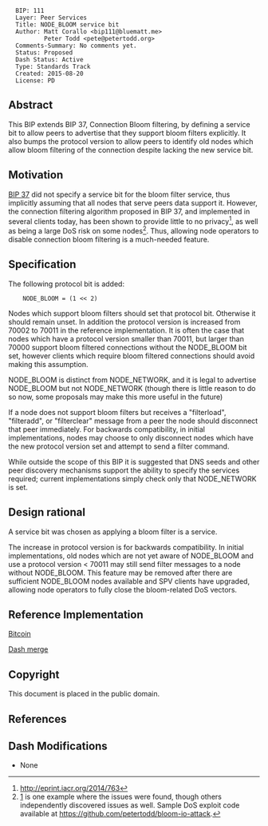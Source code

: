 <pre>
  BIP: 111
  Layer: Peer Services
  Title: NODE_BLOOM service bit
  Author: Matt Corallo <bip111@bluematt.me>
          Peter Todd <pete@petertodd.org>
  Comments-Summary: No comments yet.
  Status: Proposed
  Dash Status: Active
  Type: Standards Track
  Created: 2015-08-20
  License: PD
</pre>

== Abstract ==

This BIP extends BIP 37, Connection Bloom filtering, by defining a
service bit to allow peers to advertise that they support bloom filters
explicitly. It also bumps the protocol version to allow peers to
identify old nodes which allow bloom filtering of the connection despite
lacking the new service bit.


== Motivation ==

[[bip-0037.mediawiki|BIP 37]] did not specify a service bit for the bloom filter service, thus
implicitly assuming that all nodes that serve peers data support it.
However, the connection filtering algorithm proposed in BIP 37, and
implemented in several clients today, has been shown to provide little
to no privacy<ref>http://eprint.iacr.org/2014/763</ref>, as well as being a large DoS risk on some nodes<ref>[http://lists.linuxfoundation.org/pipermail/bitcoin-dev/2013-July/003044.html] is one example where the issues were found, though others independently discovered issues as well. Sample DoS exploit code available at https://github.com/petertodd/bloom-io-attack.</ref>.
Thus, allowing node operators to disable connection bloom filtering is a
much-needed feature.


== Specification ==

The following protocol bit is added:

<pre>
    NODE_BLOOM = (1 << 2)
</pre>

Nodes which support bloom filters should set that protocol bit.
Otherwise it should remain unset. In addition the protocol version is
increased from 70002 to 70011 in the reference implementation. It is
often the case that nodes which have a protocol version smaller than
70011, but larger than 70000 support bloom filtered connections without
the NODE_BLOOM bit set, however clients which require bloom filtered
connections should avoid making this assumption.

NODE_BLOOM is distinct from NODE_NETWORK, and it is legal to advertise
NODE_BLOOM but not NODE_NETWORK (though there is little reason to do
so now, some proposals may make this more useful in the future)

If a node does not support bloom filters but receives a "filterload",
"filteradd", or "filterclear" message from a peer the node should
disconnect that peer immediately. For backwards compatibility, in
initial implementations, nodes may choose to only disconnect nodes which
have the new protocol version set and attempt to send a filter command.

While outside the scope of this BIP it is suggested that DNS seeds and
other peer discovery mechanisms support the ability to specify the
services required; current implementations simply check only that
NODE_NETWORK is set.


== Design rational ==

A service bit was chosen as applying a bloom filter is a service.

The increase in protocol version is for backwards compatibility. In
initial implementations, old nodes which are not yet aware of NODE_BLOOM
and use a protocol version < 70011 may still send filter messages to a
node without NODE_BLOOM. This feature may be removed after there are
sufficient NODE_BLOOM nodes available and SPV clients have upgraded,
allowing node operators to fully close the bloom-related DoS vectors.


== Reference Implementation ==

[https://github.com/bitcoin/bitcoin/pull/6579 Bitcoin]

[https://github.com/dashpay/dash/commit/afb0ccaf9c9e4e8fac7db3564c4e19c9218c6b03 Dash merge]


== Copyright ==

This document is placed in the public domain.


== References ==
<references>

==Dash Modifications==
* None
